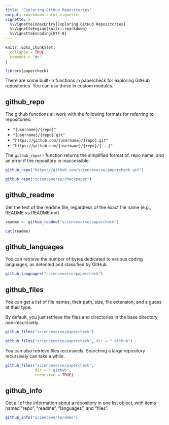 ```yaml
---
title: "Exploring GitHub Repositories"
output: rmarkdown::html_vignette
vignette: >
  %\VignetteIndexEntry{Exploring GitHub Repositories}
  %\VignetteEngine{knitr::rmarkdown}
  %\VignetteEncoding{UTF-8}
---
```


```r
knitr::opts_chunk$set(
  collapse = TRUE,
  comment = "#>"
)
```

```r
library(papercheck)
```

There are some built-in functions in papercheck for exploring GitHub repositories. You can use these in custom modules.

## github_repo

The github functions all work with the following formats for referring to repositories:

* `"{username}/{repo}"`  
* `"{username}/{repo}.git"`  
* `"https://github.com/{username}/{repo}.git"`  
* `"https://github.com/{username}/{repo}/{...}"`  

The `github_repo()` function returns the simplified format of. repo name, and an error if the repository in inaccessible.

```r
github_repo("https://github.com/scienceverse/papercheck.git")
```

```r
github_repo("scienceverse/checkpaper")
```


## github_readme

Get the text of the readme file, regardless of the exact file name (e.g., README vs README.md). 

```r
readme <- github_readme("scienceverse/papercheck")

cat(readme)
```



## github_languages

You can retrieve the number of bytes dedicated to various coding languages, as detected and classified by GitHub.

```r
github_languages("scienceverse/papercheck")
```

## github_files

You can get a list of file names, their path, size, file extension, and a guess at their type. 

By default, you just retrieve the files and directories in the base directory, non-recursively.

```r
github_files("scienceverse/papercheck")
```

```r
github_files("scienceverse/papercheck", dir = ".github")
```

You can also retrieve files recursively. Searching a large repository recursively can take a while. 

```r
github_files("scienceverse/papercheck",
             dir = ".github",
             recursive = TRUE)
```

## github_info

Get all of the information about a repository in one list object, with items named "repo", "readme", "languages", and "files".

```r
github_info("scienceverse/demo")
```

